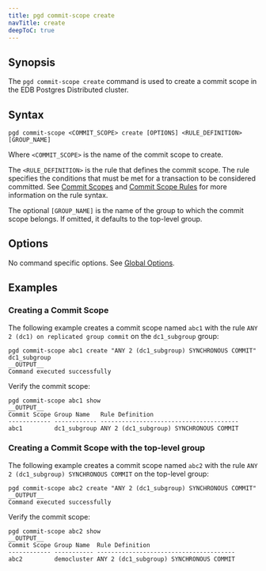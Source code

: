 ```yaml
---
title: pgd commit-scope create
navTitle: create
deepToC: true
---
```


## Synopsis

The `pgd commit-scope create` command is used to create a commit scope in the EDB Postgres Distributed cluster.

## Syntax

```plaintext
pgd commit-scope <COMMIT_SCOPE> create [OPTIONS] <RULE_DEFINITION> [GROUP_NAME]
```

Where `<COMMIT_SCOPE>` is the name of the commit scope to create.

The `<RULE_DEFINITION>` is the rule that defines the commit scope. The rule specifies the conditions that must be met for a transaction to be considered committed. See [Commit Scopes](/pgd/5.9/commit-scopes) and [Commit Scope Rules](/pgd/5.9/commit-scopes/commit-scope-rules/) for more information on the rule syntax.

The optional `[GROUP_NAME]` is the name of the group to which the commit scope belongs. If omitted, it defaults to the top-level group.

## Options

No command specific options. See [Global Options](/pgd/5.9/cli/command_ref/#global-options).

## Examples

### Creating a Commit Scope

The following example creates a commit scope named `abc1` with the rule `ANY 2 (dc1) on replicated group commit` on the `dc1_subgroup` group:

```shell
pgd commit-scope abc1 create "ANY 2 (dc1_subgroup) SYNCHRONOUS COMMIT" dc1_subgroup
__OUTPUT__
Command executed successfully
```

Verify the commit scope:

```shell
pgd commit-scope abc1 show
__OUTPUT__
Commit Scope Group Name   Rule Definition
------------ ------------ ---------------------------------------
abc1         dc1_subgroup ANY 2 (dc1_subgroup) SYNCHRONOUS COMMIT
```

### Creating a Commit Scope with the top-level group

The following example creates a commit scope named `abc2` with the rule `ANY 2 (dc1_subgroup) SYNCHRONOUS COMMIT` on the top-level group:

```shell
pgd commit-scope abc2 create "ANY 2 (dc1_subgroup) SYNCHRONOUS COMMIT"
__OUTPUT__
Command executed successfully
```

Verify the commit scope:

```shell
pgd commit-scope abc2 show
__OUTPUT__
Commit Scope Group Name  Rule Definition
------------ ----------- ---------------------------------------
abc2         democluster ANY 2 (dc1_subgroup) SYNCHRONOUS COMMIT
```
